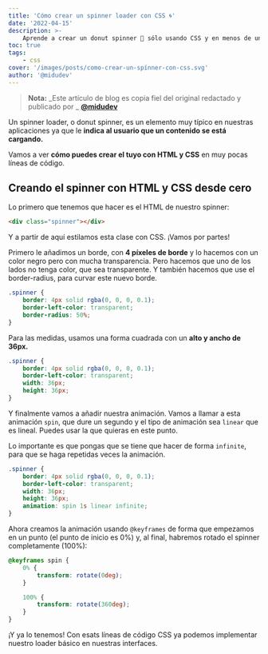 ```yaml
---
title: 'Cómo crear un spinner loader con CSS 🌀'
date: '2022-04-15'
description: >-
    Aprende a crear un donut spinner 🍩 sólo usando CSS y en menos de un minuto. Perfecto para frontenders impacientes ⏲️.
toc: true
tags:
    - css
cover: '/images/posts/como-crear-un-spínner-con-css.svg'
author: '@midudev'
---
```


> **Nota:** _Este artículo de blog es copia fiel del original redactado y publicado por _ **<a href="https://midu.dev" target="_blank">@midudev</a>**

Un spinner loader, o donut spinner, es un elemento muy típico en nuestras aplicaciones ya que le **indica al usuario que un contenido se está cargando.**

Vamos a ver **cómo puedes crear el tuyo con HTML y CSS** en muy pocas líneas de código.

## Creando el spinner con HTML y CSS desde cero

Lo primero que tenemos que hacer es el HTML de nuestro spinner:

```html
<div class="spinner"></div>
```

Y a partir de aquí estilamos esta clase con CSS. ¡Vamos por partes!

Primero le añadimos un borde, con **4 píxeles de borde** y lo hacemos con un color negro pero con mucha transparencia. Pero hacemos que uno de los lados no tenga color, que sea transparente. Y también hacemos que use el border-radius, para curvar este nuevo borde.

```css
.spinner {
    border: 4px solid rgba(0, 0, 0, 0.1);
    border-left-color: transparent;
    border-radius: 50%;
}
```

Para las medidas, usamos una forma cuadrada con un **alto y ancho de 36px.**

```css
.spinner {
    border: 4px solid rgba(0, 0, 0, 0.1);
    border-left-color: transparent;
    width: 36px;
    height: 36px;
}
```

Y finalmente vamos a añadir nuestra animación. Vamos a llamar a esta animación `spin`, que dure un segundo y el tipo de animación sea `linear` que es lineal. Puedes usar la que quieras en este punto.

Lo importante es que pongas que se tiene que hacer de forma `infinite`, para que se haga repetidas veces la animación.

```css
.spinner {
    border: 4px solid rgba(0, 0, 0, 0.1);
    border-left-color: transparent;
    width: 36px;
    height: 36px;
    animation: spin 1s linear infinite;
}
```

Ahora creamos la animación usando `@keyframes` de forma que empezamos en un punto (el punto de inicio es 0%) y, al final, habremos rotado el spinner completamente (100%):

```css
@keyframes spin {
    0% {
        transform: rotate(0deg);
    }

    100% {
        transform: rotate(360deg);
    }
}
```

¡Y ya lo tenemos! Con esats líneas de código CSS ya podemos implementar nuestro loader básico en nuestras interfaces.
